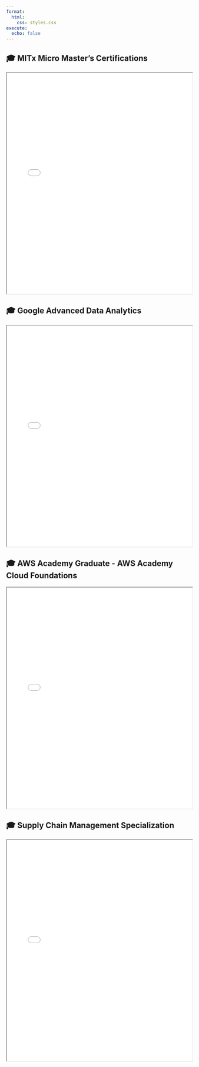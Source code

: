 ```yaml
---
format:
  html:
    css: styles.css
execute:
  echo: false
---
```


## 🎓 MITx Micro Master's Certifications

<iframe src="./image/SCM MicroMasters.pdf" width="100%" height="600px"></iframe>

## 🎓 Google Advanced Data Analytics

<iframe src="./image/Coursera 43HOLA3IWX3U.pdf" width="100%" height="600px"></iframe>

## 🎓 AWS Academy Graduate - AWS Academy Cloud Foundations

<iframe src="./image/AWS_Academy_Graduate___AWS_Academy_Cloud_Foundations_Badge20250314-26-1dxhfr.pdf" width="100%" height="600px"></iframe>

## 🎓 Supply Chain Management Specialization

<iframe src="./image/Coursera LTHMDXKCQZSF.pdf" width="100%" height="600px"></iframe>
